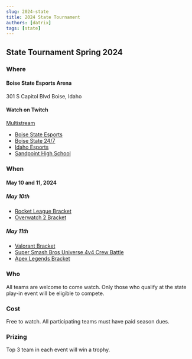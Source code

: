 ```yaml
---
slug: 2024-state
title: 2024 State Tournament
authors: [datrix]
tags: [state]
---
```



## State Tournament Spring 2024

### Where

#### Boise State Esports Arena

301 S Capitol Blvd
Boise, Idaho

#### Watch on Twitch

[Multistream](https://multistre.am/boisestate/boisestate247/idaho_esports/sandpoint_esports/layout10/)

* [Boise State Esports](https://www.twitch.tv/boisestate)
* [Boise State 24/7](https://www.twitch.tv/boisestate247)
* [Idaho Esports](https://www.twitch.tv/idaho_esports)
* [Sandpoint High School](https://www.twitch.tv/sandpoint_esports)

### When

#### May 10 and 11, 2024

##### May 10th

* [Rocket League Bracket](https://idahoesports.leagueos.gg/league/seasons/AAGbXYsjTQ8rpikX1VTK/stages/5dzw9mcssnbnry330a7vk4tl3)
  <StageBreakdown seasonId="AAGbXYsjTQ8rpikX1VTK" stageId="5dzw9mcssnbnry330a7vk4tl3" />
* [Overwatch 2 Bracket](https://idahoesports.leagueos.gg/league/seasons/8y0xnDMALPiSF07eUbRk/stages/2tv1pchl6x2d2v6o4s8hp3smp)
  <StageBreakdown seasonId="8y0xnDMALPiSF07eUbRk" stageId="2tv1pchl6x2d2v6o4s8hp3smp" />

##### May 11th

* [Valorant Bracket](https://idahoesports.leagueos.gg/league/seasons/06UVXtQ6EockQ301KRUj/stages/ei67m2665oqaby94ihtzfk9pd)
  <StageBreakdown seasonId="06UVXtQ6EockQ301KRUj" stageId="ei67m2665oqaby94ihtzfk9pd" />
* [Super Smash Bros Universe 4v4 Crew Battle](https://idahoesports.leagueos.gg/league/seasons/MSrR8wFQtbQMdyCUA3px/stages/a87mklm3trnbm945micbwjykn)
  <StageBreakdown seasonId="MSrR8wFQtbQMdyCUA3px" stageId="a87mklm3trnbm945micbwjykn" />
* [Apex Legends Bracket](https://idahoesports.leagueos.gg/league/seasons/Q6DHbkbnXG6qR738j52B/stages/g8k6Kux7F8oXFpTWOQCy)

### Who

All teams are welcome to come watch. Only those who qualify at the state play-in event will be eligible to compete.

### Cost

Free to watch. All participating teams must have paid season dues.

### Prizing

Top 3 team in each event will win a trophy.
